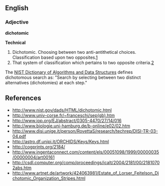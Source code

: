 ==English==

===Adjective===

'''dichotomic'''

'''Technical'''
#Dichotomic. Choosing between two anti-antithetical choices. Classification based upon two opposites.[http://www.iop.org/EJ/abstract/0305-4470/27/14/016]
#That system of classification which pertains to two opposite criteria.[http://www.biologie.uni-hamburg.de/b-online/e02/02.htm]
<p>
The [http://www.nist.gov/dads/ NIST Dictionary of Algorithms and Data Structures] defines dichotomous search as: "Search by selecting between two distinct alternatives (dichotomies) at each step."

==References==
* http://www.nist.gov/dads/HTML/dichotomic.html
* http://www.univ-corse.fr/~franceschi/sep(gb).htm
* http://www.iop.org/EJ/abstract/0305-4470/27/14/016
* http://www.biologie.uni-hamburg.de/b-online/e02/02.htm
* http://www.disi.unige.it/person/RovettaS/research/techrep/DISI-TR-03-04.pdf
* http://astro.df.unipi.it/ORCHIDS/Keys/Keys.html
* http://cogprints.org/2184/
* http://www.ingentaconnect.com/content/els/00051098/1999/00000035/00000004/art00161
* http://csdl.computer.org/comp/proceedings/icalt/2004/2181/00/21810702abs.htm
* http://www.artnet.de/artwork/424063981/Estate_of_Lorser_Feitelson_Dichotomic_Organization_Stripes.html